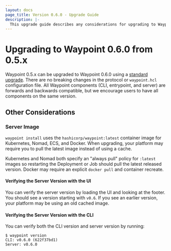 ```yaml
---
layout: docs
page_title: Version 0.6.0 - Upgrade Guide
description: |-
  This upgrade guide describes any considerations for upgrading to Waypoint 0.6.0.
---
```


# Upgrading to Waypoint 0.6.0 from 0.5.x

Waypoint 0.5.x can be upgraded to Waypoint 0.6.0 using a [standard upgrade](/waypoint/docs/upgrading#standard-upgrade).
There are no breaking changes in the protocol or `waypoint.hcl` configuration file. All
Waypoint components (CLI, entrypoint, and server) are forwards and backwards
compatible, but we encourage users to have all components on the same version.

## Other Considerations

### Server Image

`waypoint install` uses the `hashicorp/waypoint:latest` container image for
Kubernetes, Nomad, ECS, and Docker. When upgrading, your platform may require
you to pull the latest image instead of using a cache.

Kubernetes and Nomad both specify an "always pull" policy for `:latest` images
so restarting the Deployment or Job should pull the latest released version.
Docker may require an explicit `docker pull` and container recreate.

#### Verifying the Server Version with the UI

You can verify the server version by loading the UI and looking at the footer.
You should see a version starting with `v0.6`. If you see an earlier version,
your platform may be using an old cached image.

#### Verifying the Server Version with the CLI

You can verify both the CLI version and server version by running:

```shell-session
$ waypoint version
CLI: v0.6.0 (622f37bd1)
Server: v0.6.0
```
